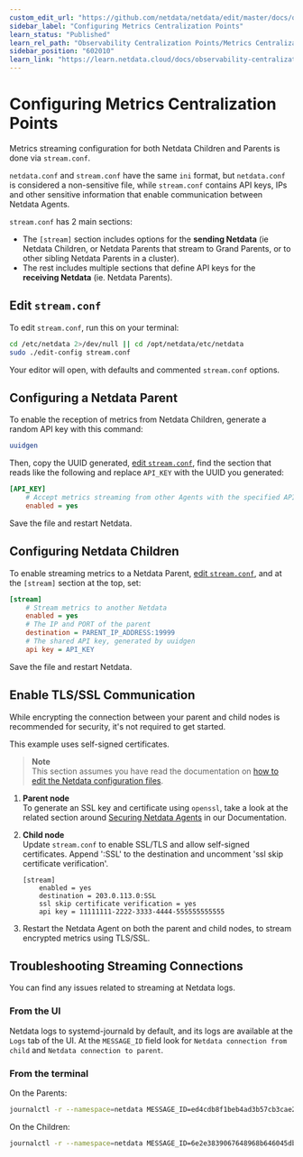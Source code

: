 ```yaml
---
custom_edit_url: "https://github.com/netdata/netdata/edit/master/docs/observability-centralization-points/metrics-centralization-points/configuration.md"
sidebar_label: "Configuring Metrics Centralization Points"
learn_status: "Published"
learn_rel_path: "Observability Centralization Points/Metrics Centralization Points"
sidebar_position: "602010"
learn_link: "https://learn.netdata.cloud/docs/observability-centralization-points/metrics-centralization-points/configuring-metrics-centralization-points"
---
```


# Configuring Metrics Centralization Points

Metrics streaming configuration for both Netdata Children and Parents is done via `stream.conf`.

`netdata.conf` and `stream.conf` have the same `ini` format, but `netdata.conf` is considered a non-sensitive file, while `stream.conf` contains API keys, IPs and other sensitive information that enable communication between Netdata Agents.

`stream.conf` has 2 main sections:

- The `[stream]` section includes options for the **sending Netdata** (ie Netdata Children, or Netdata Parents that stream to Grand Parents, or to other sibling Netdata Parents in a cluster).
- The rest includes multiple sections that define API keys for the **receiving Netdata** (ie. Netdata Parents).

## Edit `stream.conf`

To edit `stream.conf`, run this on your terminal:

```bash
cd /etc/netdata 2>/dev/null || cd /opt/netdata/etc/netdata
sudo ./edit-config stream.conf
```

Your editor will open, with defaults and commented `stream.conf` options.

## Configuring a Netdata Parent

To enable the reception of metrics from Netdata Children, generate a random API key with this command:

```bash
uuidgen
```

Then, copy the UUID generated, [edit `stream.conf`](#edit-streamconf), find the section that reads like the following and replace `API_KEY` with the UUID you generated:

```ini
[API_KEY]
    # Accept metrics streaming from other Agents with the specified API key
    enabled = yes
```

Save the file and restart Netdata.

## Configuring Netdata Children

To enable streaming metrics to a Netdata Parent, [edit `stream.conf`](#edit-streamconf), and at the `[stream]` section at the top, set:

```ini
[stream]
    # Stream metrics to another Netdata
    enabled = yes
    # The IP and PORT of the parent
    destination = PARENT_IP_ADDRESS:19999
    # The shared API key, generated by uuidgen
    api key = API_KEY
```

Save the file and restart Netdata.

## Enable TLS/SSL Communication

While encrypting the connection between your parent and child nodes is recommended for security, it's not required to get started.

This example uses self-signed certificates.

> **Note**  
> This section assumes you have read the documentation on [how to edit the Netdata configuration files](/docs/netdata-agent/configuration).  
<!-- here we need link to the section that will contain the restarting instructions -->

1. **Parent node**  
   To generate an SSL key and certificate using `openssl`, take a look at the related section around [Securing Netdata Agents](/docs/netdata-agent/securing-netdata-agents/web-server#enable-httpstls-support) in our Documentation.

2. **Child node**  
   Update `stream.conf` to enable SSL/TLS and allow self-signed certificates. Append ':SSL' to the destination and uncomment 'ssl skip certificate verification'.

    ```text
    [stream]
        enabled = yes
        destination = 203.0.113.0:SSL
        ssl skip certificate verification = yes
        api key = 11111111-2222-3333-4444-555555555555
    ```

3. Restart the Netdata Agent on both the parent and child nodes, to stream encrypted metrics using TLS/SSL.

## Troubleshooting Streaming Connections

You can find any issues related to streaming at Netdata logs.

### From the UI

Netdata logs to systemd-journald by default, and its logs are available at the `Logs` tab of the UI. At the `MESSAGE_ID` field look for `Netdata connection from child` and `Netdata connection to parent`.

### From the terminal

On the Parents:

```bash
journalctl -r --namespace=netdata MESSAGE_ID=ed4cdb8f1beb4ad3b57cb3cae2d162fa
```

On the Children:

```bash
journalctl -r --namespace=netdata MESSAGE_ID=6e2e3839067648968b646045dbf28d66
```
